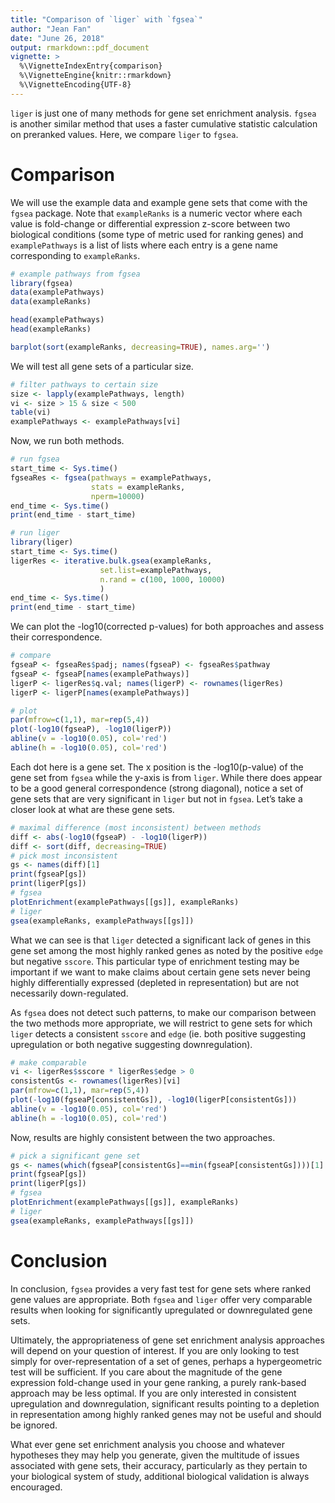 ```yaml
---
title: "Comparison of `liger` with `fgsea`"
author: "Jean Fan"
date: "June 26, 2018"
output: rmarkdown::pdf_document
vignette: >
  %\VignetteIndexEntry{comparison}
  %\VignetteEngine{knitr::rmarkdown}
  %\VignetteEncoding{UTF-8}
---
```


`liger` is just one of many methods for gene set enrichment analysis. `fgsea` is another similar method that uses a faster cumulative statistic calculation on preranked values. Here, we compare `liger` to `fgsea`.

# Comparison

We will use the example data and example gene sets that come with the `fgsea` package. Note that `exampleRanks` is a numeric vector where each value is fold-change or differential expression z-score between two biological conditions (some type of metric used for ranking genes) and `examplePathways` is a list of lists where each entry is a gene name corresponding to `exampleRanks`.

```r
# example pathways from fgsea
library(fgsea)
data(examplePathways)
data(exampleRanks)

head(examplePathways)
head(exampleRanks)

barplot(sort(exampleRanks, decreasing=TRUE), names.arg='')
```

We will test all gene sets of a particular size.

```r
# filter pathways to certain size
size <- lapply(examplePathways, length)
vi <- size > 15 & size < 500
table(vi)
examplePathways <- examplePathways[vi]
```

Now, we run both methods. 

```r
# run fgsea
start_time <- Sys.time()
fgseaRes <- fgsea(pathways = examplePathways, 
                  stats = exampleRanks,
                  nperm=10000)
end_time <- Sys.time()
print(end_time - start_time)

# run liger
library(liger)
start_time <- Sys.time()
ligerRes <- iterative.bulk.gsea(exampleRanks, 
                    set.list=examplePathways,
                    n.rand = c(100, 1000, 10000)
                    )
end_time <- Sys.time()
print(end_time - start_time)
```

We can plot the -log10(corrected p-values) for both approaches and assess their correspondence.

```r
# compare 
fgseaP <- fgseaRes$padj; names(fgseaP) <- fgseaRes$pathway
fgseaP <- fgseaP[names(examplePathways)]
ligerP <- ligerRes$q.val; names(ligerP) <- rownames(ligerRes)
ligerP <- ligerP[names(examplePathways)]

# plot
par(mfrow=c(1,1), mar=rep(5,4))
plot(-log10(fgseaP), -log10(ligerP))
abline(v = -log10(0.05), col='red')
abline(h = -log10(0.05), col='red')
```

Each dot here is a gene set. The x position is the -log10(p-value) of the gene set from `fgsea` while the y-axis is from `liger`. While there does appear to be a good general correspondence (strong diagonal), notice a set of gene sets that are very significant in `liger` but not in `fgsea`. Let's take a closer look at what are these gene sets.

```r
# maximal difference (most inconsistent) between methods
diff <- abs(-log10(fgseaP) - -log10(ligerP))
diff <- sort(diff, decreasing=TRUE)
# pick most inconsistent
gs <- names(diff)[1]
print(fgseaP[gs])
print(ligerP[gs])
# fgsea
plotEnrichment(examplePathways[[gs]], exampleRanks) 
# liger
gsea(exampleRanks, examplePathways[[gs]])
```

What we can see is that `liger` detected a significant lack of genes in this gene set among the most highly ranked genes as noted by the positive `edge` but negative `sscore`. This particular type of enrichment testing may be important if we want to make claims about certain gene sets never being highly differentially expressed (depleted in representation) but are not necessarily down-regulated. 

As `fgsea` does not detect such patterns, to make our comparison between the two methods more appropriate, we will restrict to gene sets for which `liger` detects a consistent `sscore` and `edge` (ie. both positive suggesting upregulation or both negative suggesting downregulation). 

```r
# make comparable
vi <- ligerRes$sscore * ligerRes$edge > 0
consistentGs <- rownames(ligerRes)[vi]
par(mfrow=c(1,1), mar=rep(5,4))
plot(-log10(fgseaP[consistentGs]), -log10(ligerP[consistentGs]))
abline(v = -log10(0.05), col='red')
abline(h = -log10(0.05), col='red')
```

Now, results are highly consistent between the two approaches. 

```r
# pick a significant gene set
gs <- names(which(fgseaP[consistentGs]==min(fgseaP[consistentGs])))[1]
print(fgseaP[gs])
print(ligerP[gs])
# fgsea
plotEnrichment(examplePathways[[gs]], exampleRanks) 
# liger
gsea(exampleRanks, examplePathways[[gs]])
```

# Conclusion

In conclusion, `fgsea` provides a very fast test for gene sets where ranked gene values are appropriate. Both `fgsea` and `liger` offer very comparable results when looking for significantly upregulated or downregulated gene sets. 

Ultimately, the appropriateness of gene set enrichment analysis approaches will depend on your question of interest. If you are only looking to test simply for over-representation of a set of genes, perhaps a hypergeometric test will be sufficient. If you care about the magnitude of the gene expression fold-change used in your gene ranking, a purely rank-based approach may be less optimal. If you are only interested in consistent upregulation and downregulation, significant results pointing to a depletion in representation among highly ranked genes may not be useful and should be ignored. 

What ever gene set enrichment analysis you choose and whatever hypotheses they may help you generate, given the multitude of issues associated with gene sets, their accuracy, particularly as they pertain to your biological system of study, additional biological validation is always encouraged. 
